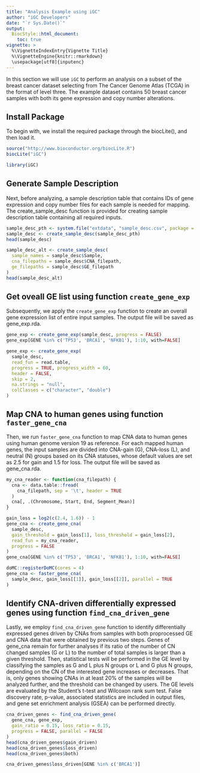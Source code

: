 ```yaml
---
title: "Analysis Example using iGC"
author: "iGC Developers"
date: "`r Sys.Date()`"
output:
  BiocStyle::html_document:
    toc: true
vignette: >
  %\VignetteIndexEntry{Vignette Title}
  %\VignetteEngine{knitr::rmarkdown}
  \usepackage[utf8]{inputenc}
---
```


In this section we will use `iGC` to perform an analysis on a subset of the breast cancer dataset selecting from The Cancer Genome Atlas (TCGA) in the format of level three. The example dataset contains 50 breast cancer samples with both its gene expression and copy number alterations.

## Install Package

To begin with, we install the required package through the biocLite(), and then load it.

```r
source("http://www.bioconductor.org/biocLite.R")
biocLite("iGC")
```

```r
library(iGC)
```

## Generate Sample Description

Next, before analyzing, a sample description table that contains IDs of gene expression and copy number files for each sample is needed for mapping. The create_sample_desc function is provided for creating sample description table containing all required inputs. 

```r
sample_desc_pth <- system.file("extdata", "sample_desc.csv", package = "iGC")
sample_desc <- create_sample_desc(sample_desc_pth)
head(sample_desc)
```

```r
sample_desc_alt <- create_sample_desc(
  sample_names = sample_desc$Sample,
  cna_filepaths = sample_desc$CNA_filepath,
  ge_filepaths = sample_desc$GE_filepath
)
head(sample_desc_alt)
```

## Get oveall GE list using function `create_gene_exp`

Subsequently, we apply the `create_gene_exp` function to create an overall gene expression list of entire input samples. The output file will be saved as gene_exp.rda.

```r
gene_exp <- create_gene_exp(sample_desc, progress = FALSE)
gene_exp[GENE %in% c('TP53', 'BRCA1', 'NFKB1'), 1:10, with=FALSE]
```

```r
gene_exp <- create_gene_exp(
  sample_desc,
  read_fun = read.table,
  progress = TRUE, progress_width = 60,
  header = FALSE,
  skip = 2,
  na.strings = "null",
  colClasses = c("character", "double")
)
```

## Map CNA to human genes using function `faster_gene_cna`

Then, we run `faster_gene_cna` function to map CNA data to human genes using human genome version 19 as reference. For each mapped human genes, the input samples are divided into CNA-gain (G), CNA-loss (L), and neutral (N) groups based on its CNA statuses, whose default values are set as 2.5 for gain and 1.5 for loss. The output file will be saved as gene_cna.rda.


```r
my_cna_reader <- function(cna_filepath) {
  cna <- data.table::fread(
    cna_filepath, sep = '\t', header = TRUE
  )
  cna[, .(Chromosome, Start, End, Segment_Mean)]
}

gain_loss = log2(c(2.4, 1.6)) - 1
gene_cna <- create_gene_cna(
  sample_desc,
  gain_threshold = gain_loss[1], loss_threshold = gain_loss[2],
  read_fun = my_cna_reader,
  progress = FALSE
)
gene_cna[GENE %in% c('TP53', 'BRCA1', 'NFKB1'), 1:10, with=FALSE]
```

```r
doMC::registerDoMC(cores = 4)
gene_cna <- faster_gene_cna(
  sample_desc, gain_loss[[1]], gain_loss[[2]], parallel = TRUE
)
```


## Identify CNA-driven differentially expressed genes using function `find_cna_driven_gene`

Lastly, we employ `find_cna_driven_gene` function to identify differentially expressed genes driven by CNAs from samples with both proprocessed GE and CNA data that were obtained by previous two steps. Genes of gene_cna remain for further analyses if its ratio of the number of CN changed samples (G or L) to the number of total samples is larger than a given threshold. Then, statistical tests will be performed in the GE level by classifying the samples as G and L plus N groups or L and G plus N groups, depending on the CN of the interested gene increases or decreases. That is, only genes showing CNAs in at least 20% of the samples will be analyzed further, and the threshold can be changed by users. The GE levels are evaluated by the Student’s t-test and Wilcoxon rank sum test. False discovery rate, p-value, associated statistics are included in output files, and gene set enrichment analysis (GSEA) can be performed directly.

```r
cna_driven_genes <- find_cna_driven_gene(
  gene_cna, gene_exp,
  gain_ratio = 0.15, loss_ratio = 0.15,
  progress = FALSE, parallel = FALSE
)
head(cna_driven_genes$gain_driven)
head(cna_driven_genes$loss_driven)
head(cna_driven_genes$both)
```

```r
cna_driven_genes$loss_driven[GENE %in% c('BRCA1')]
```
